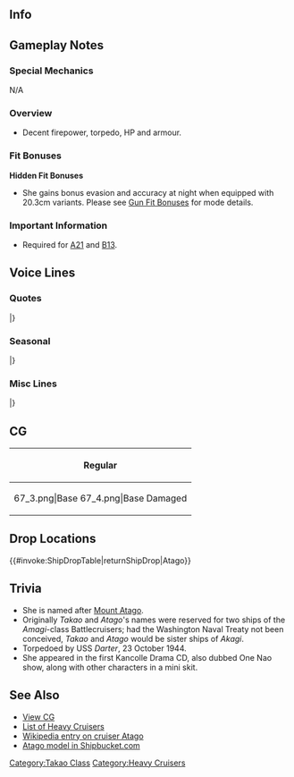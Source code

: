 ==Info==
{{KanmusuInfo|ID=060}}
{{KanmusuInfo|ID=060a}}

==Gameplay Notes==
===Special Mechanics===
N/A

===Overview===
* Decent firepower, torpedo, HP and armour.

===Fit Bonuses===
{{:{{BASEPAGENAME}}/Equipment Bonuses}}
{{clear}}
'''Hidden Fit Bonuses'''
* She gains bonus evasion and accuracy at night when equipped with 20.3cm variants. Please see [[Gun Fit Bonuses]] for mode details.

===Important Information===
* Required for [[Quests#A21|A21]] and [[Quests#B13|B13]].

==Voice Lines==
===Quotes===
{{ShipquoteHeader}}
{{ShipquoteKai
|scenario = Introduction
|origin = 私は愛宕。提督、覚えてくださいね。
|translation = I'm Atago. Please remember that, Admiral.
|audio = Atago-Introduction.ogg
}}
{{ShipquoteKai
|scenario = Library
|origin = 高雄型の2番艦、愛宕よ、うふふ。呉海軍工廠で生まれたの。
バランスがとれた重武装ボディでしょ？レイテ沖の決戦では、第一遊撃部隊の旗艦として出撃したんだけど…
…ま、そんなこともあるわよね。
|translation = I'm the 2nd ship of the Takao-class, Atago. Ufufu. I was born at the Kure Naval Arsenal.
I have a well balanced and heavily armed body right?<ref>Takao and Atago had their superstructure downsized to increase stability after the [https://ja.wikipedia.org/wiki/%E7%AC%AC%E5%9B%9B%E8%89%A6%E9%9A%8A%E4%BA%8B%E4%BB%B6 4th Fleet Incident].</ref> I sortied as the flagship of the 1st Mobile Force in the decisive Battle of Leyte Gulf....
...Well, things like that happen you know.
|audio = Atago-Library.ogg
}}
{{ShipquoteKai
|scenario = Secretary 1
|origin = うふっ、どうしました？
|translation = Ufu~ what's wrong?
|audio = Atago-Secretary_1.ogg
}}
{{ShipquoteKai
|scenario = Secretary 2
|origin = わたしが力になってあげるわ♪
|translation = I'll lend you my power♪
|audio = Atago-Secretary_2.ogg
}}
{{ShipquoteKai
|scenario = Secretary 3
|origin = んもぅ、意外と甘えん坊なのですね。
|translation = Ngh jeez, you're surprisingly spoiled.<ref>She's saying you need babying.</ref>
|audio = Atago-Secretary_3.ogg
}}
{{ShipquoteKai
|scenario = Secretary Idle
|origin = 提督？そうね、高雄ったら少しカルシウムが足りないのかも。ミルクをもっと飲むといいのにねー。あ、痛った！あら、高雄ー！
|translation = Admiral? That's true, I think Takao lacks calcium too. I think she should drink more milk. Ah, ow! Oh, Takao~!
|audio = Atago_Idle.ogg
}}
{{ShipquoteKai
|scenario = Secretary (Married)
|origin = うふふふふっ、困っちゃう♪
|translation = Ufufufu~ How troubling♪
|audio = Atago-Wedding_Line.ogg
}}
{{ShipquoteKai
|scenario = Secretary (Married)
|kai = yes
|origin = うふふ～提督、どうしたの？え？肩が凝った？奇遇ね、私もなの！お？揉んだくれるの？は、いい感じ！提督、うまいのね。すごく気持ちがいいわ！今度、高雄にもやってあげてね。あは、そこそこ！
|translation = Ufufu~ What's wrong, Admiral? Eh? Your shoulders are stiff? How strange, mine are too! Oh? You'll give me a massage? *sigh* That feels good! You're good at this, Admiral. That felt really good! Give Takao a massage next time too. Ah ha, right there!
|audio = Atago_Kai_SecWed.ogg
}}
{{ShipquoteKai
|scenario = Wedding
|origin = ご褒美くれるなら…ちょっとだけ、提督と私の帽子、交換してみたいなって…うふふふ♪
|translation =If I'm getting a reward... I'd like to exchange hats with you for a little while, Admiral... Ufufufu♪
|audio = Atago-Wedding.ogg
}}
{{ShipquoteKai
|scenario = Wedding
|kai = yes
|origin = え？これを私に、ですか？本当に？愛宕、本気の本気にしっちゃいますよ？いいの？そう、じゃ～この指にお願いします。うふふ、きれい！提督、ありがとう！私、ずっとずっと、大事にしますね。
|translation = Eh? Is this for me? Really? You're really, really serious about me? Ok? I see, then put it on this finger please. Ufufu, it's beautiful! Thank you, Admiral! I'll always, always treasure this.
|audio = Atago_Kai_Proposal.ogg
}}
{{ShipquoteKai
|scenario = Player's Score
|origin = 提督、お手紙ですよ？
|translation = It's a letter for you, Admiral?
|audio = Atago-Looking_At_Scores.ogg
}}
{{ShipquoteKai
|scenario = Joining the Fleet
|origin = 愛宕、抜錨しま～す♪
|translation = Atago, setting sail~♪
|audio = Atago-Joining_A_Fleet.ogg
}}
{{ShipquoteKai
|scenario = Equipment 1
|origin = わたし、強くなってる！うふふっ♪
|translation = I've gotten stronger! Ufufu~♪
|audio = Atago-Equipment_1.ogg
}}
{{ShipquoteKai
|scenario = Equipment 2
|origin = 改造終了しましたぁ～。え？そこは改造してないわ、自前よぅ～
|translation = My remodelling is complete~ Eh? I didn't upgrade these, I've always had them~
|audio = Atago-Equipment_2.ogg
}}
{{ShipquoteKai
|scenario = Equipment 3
|origin = ぱんぱかぱーんっ！
|translation = Panpakapan~!
|audio = Atago-Equipment_3.ogg
}}
{{ShipquoteKai
|scenario = Equipment 3
|kai = yes
|origin = ぱんぱかぱかぱかぱかぱん～～うふふ～
|translation = Panpaka~paka~paka~pakapan~ Ufufu~
|audio = Atago_Kai_Equipment3.ogg
}}
{{ShipquoteKai
|scenario = Supply
|origin = 提督、ありがとう、ございます。
|translation = Thank you very much, Admiral.
|audio = Atago_Resupply.ogg
}}
{{ShipquoteKai
|scenario = Docking (Minor Damage)
|origin = ちょっとお休みをいただきますね。
|translation = I'm going to take a short rest.
|audio = Atago-Docking_Minor.ogg
}}
{{ShipquoteKai
|scenario = Docking (Major Damage)
|origin = タンクが大きいと肩が凝るのよねぇ。
|translation = Shoulders get stiff if the tanks are too big huh.
|audio = Atago-Docking_Major.ogg
}}
{{ShipquoteKai
|scenario = Construction
|origin = あらあら、仲間が増えたようよ？
|translation = Oh my, our comrades have increased in number?
|audio = Atago-Construction.ogg
}}
{{ShipquoteKai
|scenario = Returning from Sortie
|origin = 作戦完了よー。良かったわね♪
|translation = Operation complete~ I'm relieved♪
|audio = Atago-Returning_From_Sortie.ogg
}}
{{ShipquoteKai
|scenario = Starting a Sortie
|origin = ヨーソロー。うふっ♪
|translation = Steady as she goes. Ufufu♪<ref>[https://ja.wikipedia.org/wiki/%E3%82%88%E3%81%86%E3%81%9D%E3%82%8D Yousoro] is a term meaning 'go straight ahead'.</ref>
|audio = Atago-Starting_A_Sortie.ogg
}}
{{ShipquoteKai
|scenario = Starting a Battle
|origin = 敵艦多数発見！攻撃開始ね！
|translation = Lots of enemy ships spotted! Begin the attack!
|audio = Atago-Battle_Start.ogg
}}
{{ShipquoteKai
|scenario = Attack
|origin = 主砲、撃てぇーいっ♪
|translation = Main cannons, fire~♪
|audio = Atago-Attack.ogg
}}
{{ShipquoteKai
|scenario = Daytime Spotting/ Night Battle Attack
|origin = 喰らいなさい！
|translation = Eat this!
|audio = Atago-Night_Attack.ogg
}}
{{ShipquoteKai
|scenario = Night Battle
|origin = 夜の戦い。わたし、得意なの♪
|translation = A battle at night. This is my speciality♪
|audio = Atago-Night_Battle.ogg
}}
{{ShipquoteKai
|scenario = MVP
|origin = わたしの実力、わかってもらえましたか？ふふっ♪
|translation = Do you understand my abilities now? Fufu~♪
|audio = Atago-MVP.ogg
}}
{{ShipquoteKai
|scenario = Minor Damage 1
|origin = いやーん！
|translation = Noo~!
|audio = Atago-Minor_Damage_1.ogg
}}
{{ShipquoteKai
|scenario = Minor Damage 2
|origin = ぁん！やめてったら！
|translation = Ahn! Stop that!
|audio = Atago-Minor_Damage_2.ogg
}}
{{ShipquoteKai
|scenario = Major Damage
|origin = ちょっと、やりすぎじゃないかしら？
|translation = Don't you think that was a bit too much?
|audio = Atago-Major_Damage.ogg
}}
{{ShipquoteKai
|scenario = Sunk
|origin = あらあら…仕方ないわ…高雄はちゃんとやってるかしら…
|translation = Oh my... It can't be helped then... I wonder if Takao is working properly...
|audio = Atago-Sunk.ogg
}}
|} <references/>

{{clear}}

===Seasonal===
{{SeasonalHeaderOld}}
{{SeasonalQuote
|scenario = [[Seasonal/Christmas_2015|Christmas 2015]]
|origin = 提督、パンパカパ～ンからのメリークリスマス！は～い、愛宕からのプレゼント！あ、今、開けてね。ほら、よく似合う！よかった！
|translation =	Have a Merry Panpakapan Christmas, Admiral! Here, a present from me! Ah, go on and open it. There, it looks good on you! Great!
|audio = Atago_Christmas_2015_Sec1.ogg
|notes =
}}
{{SeasonalQuote
|scenario = [[Seasonal/End_of_Year_2015|End of Year 2015]]
|origin = 私、お掃除とかあまり得意じゃないの。高雄、よろしくお願いいたしますね！
|translation =	I’m not good at spring cleaning. I’m leaving it all to you, Takao!
|audio = Atago_Year_End_2015_Sec1.ogg
|notes = 
}}
{{SeasonalQuote
|scenario = [[Seasonal/New_Year_2016|New Year 2016]]
|origin = 新年、あけまして、おめでとうございまぁーすっ♪ 提督、今年も愛宕をよろしくね。うふふっ♪ さあ、お屠蘇を頂きにいきましょう？
|translation =	Happy New Year♪ Please take care of me again this year, Admiral. Ufufu~♪ Now, shall we have some spiced sake?
|audio = Atago_New_Years_Day_2016.ogg
|notes = 
}}
{{SeasonalQuote
|scenario = [[Seasonal/Setsubun_2016|Setsubun 2016]]
|origin = ふ～ん…節分の豆って、歳の数だけ食べるのねぇ。高雄って、意外と物知りね。…さぁ、提督。いくつたべるの？見ててあげるっ♪
|translation =	Hmmm… So you need to eat your age in beans for Setsubun. You’re surprisingly knowledgeable, Takao. …Now, Admiral. How many are you eating? Let me see♪
|audio = Atago_Setsubun_2016_Sec1.ogg
|notes = 
}}
{{SeasonalQuote
|scenario = [[Seasonal/Valentine%27s_Day_2016|Valentine’s Day 2016]]
|origin = 手作りチョコって、意外と難しいのね～。結構材料費かかっちゃったわ…でも、で～きた！
|translation =	Making chocolates by hand was surprisingly difficult~ I spent a lot on the ingredients… But, it’s done!
|audio = Atago_Valentine_Sec1.ogg
|notes = Secretary 1
}}
{{SeasonalQuote
|scenario = [[Seasonal/Valentine%27s_Day_2016|Valentine’s Day 2016]]
|origin = 提督、今日のお茶請けは、愛宕の手作りチョコがありますよ～。楽しみにしてでね。ふふふ〜
|translation =	Today’s tea time snack is my handmade chocolates, Admiral~. Look forward to it. Fufufu~
|audio = Atago_Valentine_Sec2.ogg
|notes = Secretary 2
}}
{{SeasonalQuote
|scenario = [[Seasonal/White_Day_2016|White Day 2016]]
|origin = バレンタインのお返しですかぁ？ そうですねぇ…あぁ、提督一日デート券、とか？ふふぅ♪
|translation =	A return gift for Valentine’s? I see… Ah, a ticket for a one day date with you, Admiral? Fufu~♪
|audio = Atago_White_Day_2016.ogg
|notes = 
}}
{{SeasonalQuote
|scenario = [[Seasonal/Coming_of_Spring_2016|Spring 2016]]
|origin = 春、気持ちいいわ！そうだ、高雄にお弁当を作って貰って、みんなで公園行きましょう！きっと、気持ちいいと思うの！
|translation =	Spring feels good! I know, Takao can make us a lunch box and we can all go to the park! I’m sure it will be great!
|audio = Atago_Spring_2016_Sec1.mp3
|notes = 
}}
{{SeasonalQuote
|scenario = [[Seasonal/Third_Anniversary|3rd Anniversary]]
|origin = パンパッカパン！提督、三種年おめでとございます。提督、みんな、おめでと。
|translation =	Panpakapan! Congratulations on the 3rd Anniversary, Admiral. Admiral, everyone; congratulations.
|audio = Atago_3rd_Anniversary_Sec1.mp3
|notes = 
}}
{{SeasonalQuote
|scenario = [[Seasonal/Rainy_Season_2016|Rainy Season 2016]]
|origin = よく降るわねぇ。こういう時は、ホットミルクが美味しいの。本当よ。…試してみる？
|translation =	It’s really coming down. Hot milk is delicious during times like this. It’s true. …Want to try some?
|audio = Atago_Rainy_Season_2016_Sec1.mp3
|notes = 
}}
{{SeasonalQuote
|scenario = [[Seasonal/Early_Summer_2016|Early Summer 2016]]
|origin = あら、高雄。夏に向けてダイエット始めたの？大変ねぇ♪私？私は必要ないわぁ♪
|translation =	Oh, Takao. You’ve started to diet for summer? That’s rough♪ Me? I don’t need to♪
|audio = Atago_Early_Summer_Sec1_2016.ogg
|notes = 
}}
{{SeasonalQuote
|scenario = [[Seasonal/Summer_2016|Midsummer 2016]]
|origin = やっぱり夏は暑いわね。これだけ暑いと、執務中は薄着でも良いわよね？う、うぁ！楽ぅ～♪
|translation =	Summer is really hot. Can I wear lighter clothes while working since it’s this hot? Y-yaaay! Much better~♪
|audio = Atago_Sec1_Midsummer_2016.ogg
|notes = 
}}
{{SeasonalQuote
|scenario = [[Seasonal/Autumn_2016|Autumn 2016]]
|origin = 秋は…そうねぇ…私も少し、しんみりしちゃうわねぇ。でも、食べ物も美味しい季節よね。
|translation =	I get… a bit sad… during autumn. But it’s still the season for delicious food.
|audio = Atago_Autumn_2016_Sec1.mp3
|notes = 
}}
{{SeasonalQuote
|scenario = [[Seasonal/Saury_2016|Saury Festival 2016]]
|origin = あら、高雄、秋刀魚漁のサポート張り切ってるのね。漁師の方も喜んでるは。
|translation =	Oh, you’re looking eager to go support the saury fishing, Takao. The fishermen will he happy.
|audio = Atago_Sec1_Saury_2016.mp3
|notes = 
}}
{{SeasonalQuote
|scenario = [[Seasonal/Fourth_Anniversary|4th Anniversary]]
|origin = ぱんぱか…ぱかぱーん！提督、四周年、おめでとうございまーす。提督、みんな、おめでとう！
|translation =	Panpaka… pakapaan! Congratulations on the 4th Anniversary, Admiral. Admiral, everyone; congratulations!
|audio = Atago_4th_Anniversary_Sec1_2017.mp3
|notes = 
}}
{{SeasonalQuote
|scenario = [[Seasonal/Late_Autumn_2017|Late Autumn 2017]]
|origin = 少しだけ寒くなってきたはね。提督、ホットミルクつくってあげましょうか？うふぅ。はーいー。
|translation =	It’s gotten a bit colder. Shall I make you some hot milk, Admiral? Ufuu. Heeere you go.
|audio = Atago_Late_Autumn_2017_Sec1.mp3
|notes = 
}}
{{SeasonalQuote
|scenario = [[Seasonal/Fifth_Anniversary|5th Anniversary]]
|origin = ぱんぱかぱん！提督、五周年おめでとうございます。みんなぁ、おめでとう。うふふ。
|translation =	Panpakapan! Congratulations on the 5th Anniversary, Admiral. Congratulations, everyone. Ufufu.
|audio = Atago_5th_Anniversary_Sec1.mp3
|notes = 
}}
{{SeasonalQuote
|scenario = [[Seasonal/Sixth_Anniversary|6th Anniversary]]
|origin = 	ぱーんぱかぱかぱーん！提督、六周年、おめでとう。提督、高雄、皆、本当におめでとう！うふふぅ！
|translation =	Paaaanpakapakapaaaan! Admiral, congratulations on the 6th Anniversary. Admiral, Takao, everyone; my sincerest congratulations. Ufufu!
|audio = Atago_6th_Anniversary_Sec2.mp3
|notes = Secretary 2
}}
{{SeasonalQuote
|scenario = [[Seasonal/Seventh_Anniversary|7th Anniversary 2020]]
|origin = パンパカー、パンパカー、パンパカパーン！七周年、おめでとうございます。提督、高雄、摩耶、鳥海、本当に…本当にお・め・で・と・う！うふふぅ。
|translation =	Panpaka-, panpaka-, panpakapaaan! Congratulations on the 7th Anniversary! Admiral, Takao, Maya, Choukai, my heartfelt con-gra-tu-la-tions! Ufufu.
|audio = Atago_7th_Anniversary_Secretary_2.mp3
|notes = Secretary 2
}}
|}<references/>

{{clear}}

===Misc Lines===
{{SeasonalHeaderOld}}
{{SeasonalQuote
|scenario = [[Seasonal/Final_Battle|Eve of the Final Battle 2018]]
|origin = そろそろね、高雄。
|translation =	It’s almost time, Takao.
|audio = Atago_Kantai_Kessen_2018_Sec1.mp3
|notes = 
}}
{{SeasonalQuote
|scenario = [[Seasonal/Final_Battle|Final Battle 2018]]
|origin = もう！分かってるわよぉ。今回は、対潜航空支援もあるし。
|translation =	Jeez! I know. We have air and ASW support this time.
|audio = Atago_Kantai_Kessen_2018_Sec2.mp3
|notes = Secretary 2
}}
{{SeasonalQuote
|scenario = [[Seasonal/Final_Battle|Final Battle 2018]]
|origin = 決戦海域にたどり着いて見せるわ。そこからが…本番よ。
|translation =	I’ll show you we can make it to the operation are. That’s… when the real show starts.
|audio = Atago_Kantai_Kessen_2018_JoinFleet.mp3
|notes = Joining the Fleet
}}
{{SeasonalQuote
|scenario = [[Seasonal/Final_Battle|Final Battle 2018]]
|origin = ぱんぱかぱんー！食らいなさーいぃ！
|translation =	Panpakapaaaan! Eat thiiiiis!
|audio = Atago_Kantai_Kessen_2018_NightAtk.mp3
|notes = Night Battle Attack
}}
{{SeasonalQuote
|scenario = [[Seasonal/Final_Battle|Homecoming 2018]]
|origin = 第四戦隊、旗艦愛宕、作戦完了を、ご報告します！えへ、提督、私達、みんな無事よ！ありがとう！えへへぇ。
|translation =	DruDiv4 flagship, Atago, reporting that the operation is complete! Ehe, we’re all safe and sound, Admiral! Thank you! Ehehe~
|audio = Atago_Homecoming_2018_Sec1.mp3
|notes = 
}}
{{SeasonalQuote
|scenario = [[Seasonal/Final_Battle|Homecoming 2018]]
|origin = 提督、ありがとう。
|translation =	Thank you, Admiral.
|audio = Takao&Atago_Homecoming_2018_Sec3.mp3
|notes = Secretary 3
}}
|}<references/>

{{clear}}

==CG==
{| class="mw-collapsible mw-collapsed wikitable" style="width: 100%;"
!Regular
|-
|<gallery>
67_3.png|Base
67_4.png|Base Damaged
</gallery>
|}

==Drop Locations==
{{#invoke:ShipDropTable|returnShipDrop|Atago}}

==Trivia==
*She is named after [https://en.wikipedia.org/wiki/Mount_Atago Mount Atago].
*Originally ''Takao'' and ''Atago'''s names were reserved for two ships of the ''Amagi''-class Battlecruisers; had the Washington Naval Treaty not been conceived, ''Takao'' and ''Atago'' would be sister ships of ''Akagi''.
*Torpedoed by USS ''Darter'', 23 October 1944.
*She appeared in the first Kancolle Drama CD, also dubbed One Nao show, along with other characters in a mini skit.

==See Also==
*[[{{PAGENAME}}/Gallery|View {{PAGENAME}} CG]]
*[[EliteCA|List of Heavy Cruisers]]
*[[wikipedia:Japanese_cruiser_Atago|Wikipedia entry on cruiser Atago]]
* [http://shipbucket.com/forums/viewtopic.php?f=12&t=3680 Atago model in Shipbucket.com]
{{shiplist}}
[[Category:Takao Class]]
[[Category:Heavy Cruisers]]
